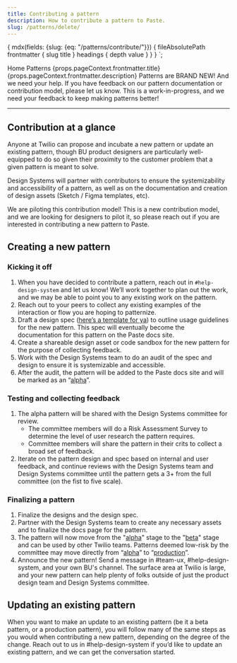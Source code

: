 ```yaml
---
title: Contributing a pattern
description: How to contribute a pattern to Paste.
slug: /patterns/delete/
---
```



  {
    mdx(fields: {slug: {eq: "/patterns/contribute/"}}) {
      fileAbsolutePath
      frontmatter {
        slug
        title
      }
      headings {
        depth
        value
      }
    }
  }
`;

<content>

<Breadcrumb>
  <BreadcrumbItem to="/">Home</BreadcrumbItem>
  <BreadcrumbItem to="/patterns">Patterns</BreadcrumbItem>
</Breadcrumb>
<Heading as="h1" variant="heading10">{props.pageContext.frontmatter.title}</Heading>
<Paragraph>{props.pageContext.frontmatter.description}</Paragraph>

<Callout variant="warning">
  <CalloutTitle>
    Patterns are BRAND NEW! And we need your help.
  </CalloutTitle>
  <CalloutText>
    If you have feedback on our pattern documentation or contribution model,
    please <Anchor href="https://forms.gle/BzeekGGXd2uL6U7Z9">let us know</Anchor>. This is a work-in-progress, and we need your feedback to keep making patterns better!
  </CalloutText>
</Callout>

</content>

---

<contentwrapper>

<PageAside data={props.data.mdx} />

<content>

## Contribution at a glance

Anyone at Twilio can propose and incubate a new pattern or update an existing pattern, though BU product designers are particularly well-equipped to do so given their proximity to the customer problem that a given pattern is meant to solve.

Design Systems will partner with contributors to ensure the systemizability and accessibility of a pattern, as well as on the documentation and creation of design assets (Sketch / Figma templates, etc).

<Callout variant="info">
  <CalloutTitle>We are piloting this contribution model!</CalloutTitle>
  <CalloutText>
    This is a new contribution model, and we are looking for designers to pilot it, so please reach out if you are interested in contributing a new pattern to Paste.
  </CalloutText>
</Callout>

## Creating a new pattern

### Kicking it off

1. When you have decided to contribute a pattern, reach out in `#help-design-system` and let us know! We’ll work together to plan out the work, and we may be able to point you to any existing work on the pattern.
2. Reach out to your peers to collect any existing examples of the interaction or flow you are hoping to patternize.
3. Draft a design spec ([here’s a template for ya](https://docs.google.com/document/d/1SSIURVMzlGbANyvtYlU61ZdDaSqF2QigFdFZuSnYSkk/edit?usp=sharing)) to outline usage guidelines for the new pattern. This spec will eventually become the documentation for this pattern on the Paste docs site.
4. Create a shareable design asset or code sandbox for the new pattern for the purpose of collecting feedback.
5. Work with the Design Systems team to do an audit of the spec and design to ensure it is systemizable and accessible.
6. After the audit, the pattern will be added to the Paste docs site and will be marked as an “[alpha](/patterns#available-patterns)”.

### Testing and collecting feedback
1. The alpha pattern will be shared with the Design Systems committee for review.
   - The committee members will do a Risk Assessment Survey to determine the level of user research the pattern requires.
   - Committee members will share the pattern in their crits to collect a broad set of feedback.
2. Iterate on the pattern design and spec based on internal and user feedback, and continue reviews with the Design Systems team and Design Systems committee until the pattern gets a 3+ from the full committee (on the fist to five scale).

### Finalizing a pattern
1. Finalize the designs and the design spec.
2. Partner with the Design Systems team to create any necessary assets and to finalize the docs page for the pattern.
3. The pattern will now move from the "[alpha](/patterns#available-patterns)" stage to the "[beta](/patterns#available-patterns)" stage and can be used by other Twilio teams. Patterns deemed low-risk by the committee may move directly from “[alpha](/patterns#available-patterns)” to “[production](/patterns#available-patterns)”.
4. Announce the new pattern! Send a message in #team-ux, #help-design-system, and your own BU's channel. The surface area at Twilio is large, and your new pattern can help plenty of folks outside of just the product design team and Design Systems committee.

## Updating an existing pattern

When you want to make an update to an existing pattern (be it a beta pattern, or a production pattern), you will follow many of the same steps as you would when contributing a new pattern, depending on the degree of the change. Reach out to us in #help-design-system if you’d like to update an existing pattern, and we can get the conversation started.

</content>

</contentwrapper>
